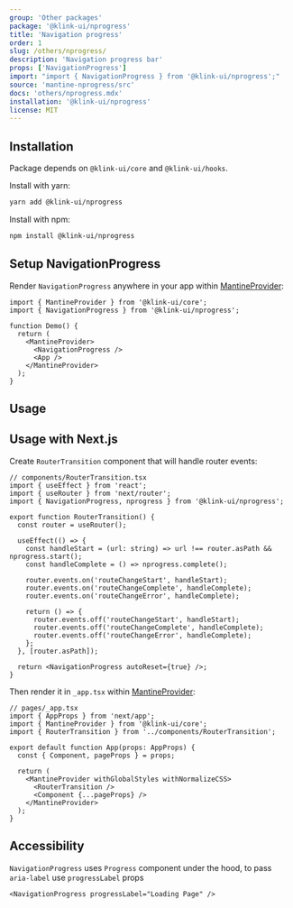 ```yaml
---
group: 'Other packages'
package: '@klink-ui/nprogress'
title: 'Navigation progress'
order: 1
slug: /others/nprogress/
description: 'Navigation progress bar'
props: ['NavigationProgress']
import: "import { NavigationProgress } from '@klink-ui/nprogress';"
source: 'mantine-nprogress/src'
docs: 'others/nprogress.mdx'
installation: '@klink-ui/nprogress'
license: MIT
---
```



## Installation

Package depends on `@klink-ui/core` and `@klink-ui/hooks`.

Install with yarn:

```bash
yarn add @klink-ui/nprogress
```

Install with npm:

```bash
npm install @klink-ui/nprogress
```

## Setup NavigationProgress

Render `NavigationProgress` anywhere in your app within [MantineProvider](/theming/klink-ui-provider/):

```tsx
import { MantineProvider } from '@klink-ui/core';
import { NavigationProgress } from '@klink-ui/nprogress';

function Demo() {
  return (
    <MantineProvider>
      <NavigationProgress />
      <App />
    </MantineProvider>
  );
}
```

## Usage

<Demo data={NProgressDemos.usage} />

## Usage with Next.js

Create `RouterTransition` component that will handle router events:

```tsx
// components/RouterTransition.tsx
import { useEffect } from 'react';
import { useRouter } from 'next/router';
import { NavigationProgress, nprogress } from '@klink-ui/nprogress';

export function RouterTransition() {
  const router = useRouter();

  useEffect(() => {
    const handleStart = (url: string) => url !== router.asPath && nprogress.start();
    const handleComplete = () => nprogress.complete();

    router.events.on('routeChangeStart', handleStart);
    router.events.on('routeChangeComplete', handleComplete);
    router.events.on('routeChangeError', handleComplete);

    return () => {
      router.events.off('routeChangeStart', handleStart);
      router.events.off('routeChangeComplete', handleComplete);
      router.events.off('routeChangeError', handleComplete);
    };
  }, [router.asPath]);

  return <NavigationProgress autoReset={true} />;
}
```

Then render it in `_app.tsx` within [MantineProvider](/theming/klink-ui-provider/):

```tsx
// pages/_app.tsx
import { AppProps } from 'next/app';
import { MantineProvider } from '@klink-ui/core';
import { RouterTransition } from '../components/RouterTransition';

export default function App(props: AppProps) {
  const { Component, pageProps } = props;

  return (
    <MantineProvider withGlobalStyles withNormalizeCSS>
      <RouterTransition />
      <Component {...pageProps} />
    </MantineProvider>
  );
}
```

## Accessibility

`NavigationProgress` uses `Progress` component under the hood, to pass `aria-label` use `progressLabel` props

```tsx
<NavigationProgress progressLabel="Loading Page" />
```
